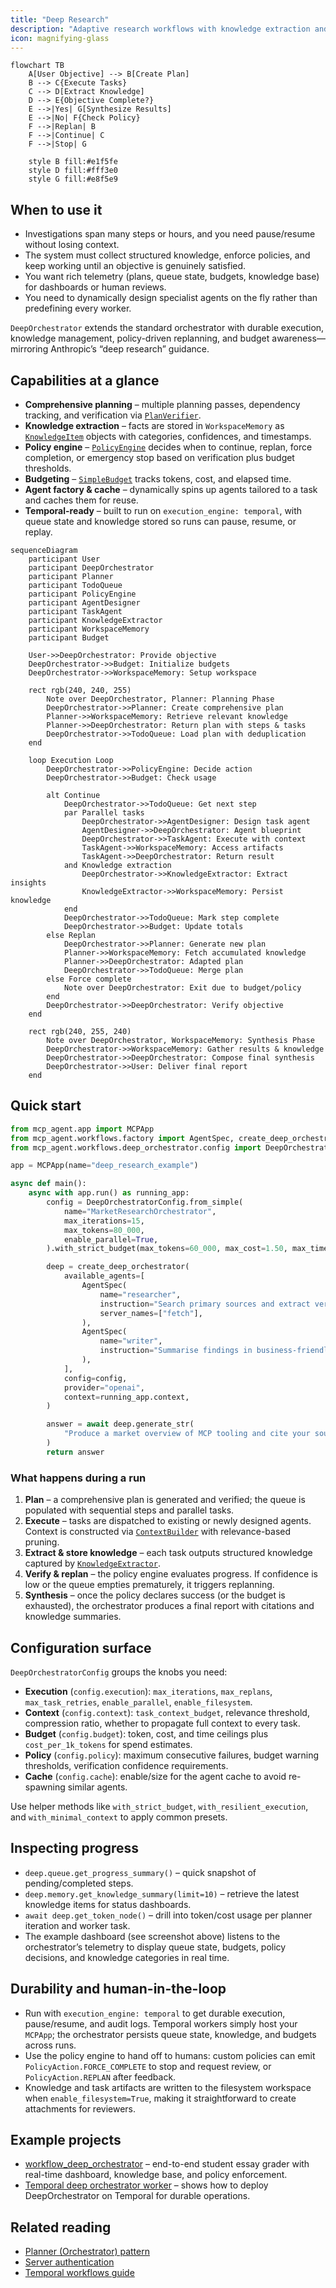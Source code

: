 ```yaml
---
title: "Deep Research"
description: "Adaptive research workflows with knowledge extraction and policy checks"
icon: magnifying-glass
---
```


```mermaid
flowchart TB
    A[User Objective] --> B[Create Plan]
    B --> C{Execute Tasks}
    C --> D[Extract Knowledge]
    D --> E{Objective Complete?}
    E -->|Yes| G[Synthesize Results]
    E -->|No| F{Check Policy}
    F -->|Replan| B
    F -->|Continue| C
    F -->|Stop| G

    style B fill:#e1f5fe
    style D fill:#fff3e0
    style G fill:#e8f5e9
```

## When to use it

- Investigations span many steps or hours, and you need pause/resume without losing context.
- The system must collect structured knowledge, enforce policies, and keep working until an objective is genuinely satisfied.
- You want rich telemetry (plans, queue state, budgets, knowledge base) for dashboards or human reviews.
- You need to dynamically design specialist agents on the fly rather than predefining every worker.

`DeepOrchestrator` extends the standard orchestrator with durable execution, knowledge management, policy-driven replanning, and budget awareness—mirroring Anthropic’s “deep research” guidance.

## Capabilities at a glance

- **Comprehensive planning** – multiple planning passes, dependency tracking, and verification via [`PlanVerifier`](https://github.com/lastmile-ai/mcp-agent/blob/main/src/mcp_agent/workflows/deep_orchestrator/plan_verifier.py).
- **Knowledge extraction** – facts are stored in `WorkspaceMemory` as [`KnowledgeItem`](https://github.com/lastmile-ai/mcp-agent/blob/main/src/mcp_agent/workflows/deep_orchestrator/models.py#L28) objects with categories, confidences, and timestamps.
- **Policy engine** – [`PolicyEngine`](https://github.com/lastmile-ai/mcp-agent/blob/main/src/mcp_agent/workflows/deep_orchestrator/policy.py) decides when to continue, replan, force completion, or emergency stop based on verification plus budget thresholds.
- **Budgeting** – [`SimpleBudget`](https://github.com/lastmile-ai/mcp-agent/blob/main/src/mcp_agent/workflows/deep_orchestrator/budget.py) tracks tokens, cost, and elapsed time.
- **Agent factory & cache** – dynamically spins up agents tailored to a task and caches them for reuse.
- **Temporal-ready** – built to run on `execution_engine: temporal`, with queue state and knowledge stored so runs can pause, resume, or replay.

```mermaid
sequenceDiagram
    participant User
    participant DeepOrchestrator
    participant Planner
    participant TodoQueue
    participant PolicyEngine
    participant AgentDesigner
    participant TaskAgent
    participant KnowledgeExtractor
    participant WorkspaceMemory
    participant Budget

    User->>DeepOrchestrator: Provide objective
    DeepOrchestrator->>Budget: Initialize budgets
    DeepOrchestrator->>WorkspaceMemory: Setup workspace

    rect rgb(240, 240, 255)
        Note over DeepOrchestrator, Planner: Planning Phase
        DeepOrchestrator->>Planner: Create comprehensive plan
        Planner->>WorkspaceMemory: Retrieve relevant knowledge
        Planner->>DeepOrchestrator: Return plan with steps & tasks
        DeepOrchestrator->>TodoQueue: Load plan with deduplication
    end

    loop Execution Loop
        DeepOrchestrator->>PolicyEngine: Decide action
        DeepOrchestrator->>Budget: Check usage

        alt Continue
            DeepOrchestrator->>TodoQueue: Get next step
            par Parallel tasks
                DeepOrchestrator->>AgentDesigner: Design task agent
                AgentDesigner->>DeepOrchestrator: Agent blueprint
                DeepOrchestrator->>TaskAgent: Execute with context
                TaskAgent->>WorkspaceMemory: Access artifacts
                TaskAgent->>DeepOrchestrator: Return result
            and Knowledge extraction
                DeepOrchestrator->>KnowledgeExtractor: Extract insights
                KnowledgeExtractor->>WorkspaceMemory: Persist knowledge
            end
            DeepOrchestrator->>TodoQueue: Mark step complete
            DeepOrchestrator->>Budget: Update totals
        else Replan
            DeepOrchestrator->>Planner: Generate new plan
            Planner->>WorkspaceMemory: Fetch accumulated knowledge
            Planner->>DeepOrchestrator: Adapted plan
            DeepOrchestrator->>TodoQueue: Merge plan
        else Force complete
            Note over DeepOrchestrator: Exit due to budget/policy
        end
        DeepOrchestrator->>DeepOrchestrator: Verify objective
    end

    rect rgb(240, 255, 240)
        Note over DeepOrchestrator, WorkspaceMemory: Synthesis Phase
        DeepOrchestrator->>WorkspaceMemory: Gather results & knowledge
        DeepOrchestrator->>DeepOrchestrator: Compose final synthesis
        DeepOrchestrator->>User: Deliver final report
    end
```

## Quick start

```python
from mcp_agent.app import MCPApp
from mcp_agent.workflows.factory import AgentSpec, create_deep_orchestrator
from mcp_agent.workflows.deep_orchestrator.config import DeepOrchestratorConfig

app = MCPApp(name="deep_research_example")

async def main():
    async with app.run() as running_app:
        config = DeepOrchestratorConfig.from_simple(
            name="MarketResearchOrchestrator",
            max_iterations=15,
            max_tokens=80_000,
            enable_parallel=True,
        ).with_strict_budget(max_tokens=60_000, max_cost=1.50, max_time_minutes=10)

        deep = create_deep_orchestrator(
            available_agents=[
                AgentSpec(
                    name="researcher",
                    instruction="Search primary sources and extract verifiable facts.",
                    server_names=["fetch"],
                ),
                AgentSpec(
                    name="writer",
                    instruction="Summarise findings in business-friendly language.",
                ),
            ],
            config=config,
            provider="openai",
            context=running_app.context,
        )

        answer = await deep.generate_str(
            "Produce a market overview of MCP tooling and cite your sources."
        )
        return answer
```

### What happens during a run

1. **Plan** – a comprehensive plan is generated and verified; the queue is populated with sequential steps and parallel tasks.
2. **Execute** – tasks are dispatched to existing or newly designed agents. Context is constructed via [`ContextBuilder`](https://github.com/lastmile-ai/mcp-agent/blob/main/src/mcp_agent/workflows/deep_orchestrator/context_builder.py) with relevance-based pruning.
3. **Extract & store knowledge** – each task outputs structured knowledge captured by [`KnowledgeExtractor`](https://github.com/lastmile-ai/mcp-agent/blob/main/src/mcp_agent/workflows/deep_orchestrator/knowledge.py).
4. **Verify & replan** – the policy engine evaluates progress. If confidence is low or the queue empties prematurely, it triggers replanning.
5. **Synthesis** – once the policy declares success (or the budget is exhausted), the orchestrator produces a final report with citations and knowledge summaries.

## Configuration surface

`DeepOrchestratorConfig` groups the knobs you need:

- **Execution** (`config.execution`): `max_iterations`, `max_replans`, `max_task_retries`, `enable_parallel`, `enable_filesystem`.
- **Context** (`config.context`): `task_context_budget`, relevance threshold, compression ratio, whether to propagate full context to every task.
- **Budget** (`config.budget`): token, cost, and time ceilings plus `cost_per_1k_tokens` for spend estimates.
- **Policy** (`config.policy`): maximum consecutive failures, budget warning thresholds, verification confidence requirements.
- **Cache** (`config.cache`): enable/size for the agent cache to avoid re-spawning similar agents.

Use helper methods like `with_strict_budget`, `with_resilient_execution`, and `with_minimal_context` to apply common presets.

## Inspecting progress

- `deep.queue.get_progress_summary()` – quick snapshot of pending/completed steps.
- `deep.memory.get_knowledge_summary(limit=10)` – retrieve the latest knowledge items for status dashboards.
- `await deep.get_token_node()` – drill into token/cost usage per planner iteration and worker task.
- The example dashboard (see screenshot above) listens to the orchestrator’s telemetry to display queue state, budgets, policy decisions, and knowledge categories in real time.

## Durability and human-in-the-loop

- Run with `execution_engine: temporal` to get durable execution, pause/resume, and audit logs. Temporal workers simply host your `MCPApp`; the orchestrator persists queue state, knowledge, and budgets across runs.
- Use the policy engine to hand off to humans: custom policies can emit `PolicyAction.FORCE_COMPLETE` to stop and request review, or `PolicyAction.REPLAN` after feedback.
- Knowledge and task artifacts are written to the filesystem workspace when `enable_filesystem=True`, making it straightforward to create attachments for reviewers.

## Example projects

- [workflow_deep_orchestrator](https://github.com/lastmile-ai/mcp-agent/tree/main/examples/workflows/workflow_deep_orchestrator) – end-to-end student essay grader with real-time dashboard, knowledge base, and policy enforcement.
- [Temporal deep orchestrator worker](https://github.com/lastmile-ai/mcp-agent/tree/main/examples/temporal) – shows how to deploy DeepOrchestrator on Temporal for durable operations.

## Related reading

- [Planner (Orchestrator) pattern](/mcp-agent-sdk/effective-patterns/planner)
- [Server authentication](/mcp-agent-sdk/mcp/server-authentication)
- [Temporal workflows guide](/mcp-agent-sdk/core-components/workflows#temporal)
